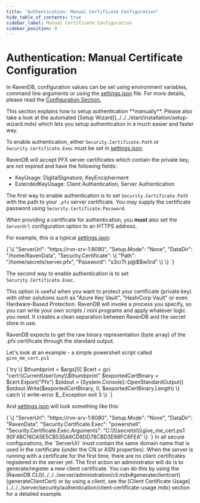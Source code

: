 ```yaml
---
title: "Authentication: Manual Certificate Configuration"
hide_table_of_contents: true
sidebar_label: Manual Certificate Configuration
sidebar_position: 0
---
```



# Authentication: Manual Certificate Configuration

In RavenDB, configuration values can be set using environment variables, command line arguments or using the [settings.json](../../configuration/configuration-options.mdx#json) file. For more details, please read the [Configuration Section.](../../configuration/configuration-options.mdx)  

<Admonition type="note" title="">
This section explains how to setup authentication **manually**. Please also take a look at the automated [Setup Wizard](../../../start/installation/setup-wizard.mdx) which lets you setup authentication in a much easier and faster way.
</Admonition>

To enable authentication, either `Security.Certificate.Path` or `Security.Certificate.Exec` must be set in [settings.json](../../configuration/configuration-options.mdx#json).

RavenDB will accept PFX server certificates which contain the private key, are not expired and have the following fields:

- KeyUsage: DigitalSignature, KeyEncipherment
- ExtendedKeyUsage: Client Authentication, Server Authentication

The first way to enable authentication is to set `Security.Certificate.Path` with the path to your `.pfx` server certificate. You may supply the certificate password using `Security.Certificate.Password`. 

When providing a certificate for authentication, you **must** also set the `ServerUrl` configuration option to an HTTPS address.

For example, this is a typical [settings.json](../../configuration/configuration-options.mdx#json):

<TabItem value="json" label="json">
<CodeBlock language="json">
{`\{
    "ServerUrl": "https://rvn-srv-1:8080",
    "Setup.Mode": "None",
    "DataDir": "/home/RavenData",
    "Security.Certificate": \{
        "Path": "/home/secrets/server.pfx",
        "Password": "s3cr7t p@$$w0rd"
    \}
\} 
`}
</CodeBlock>
</TabItem>

The second way to enable authentication is to set `Security.Certificate.Exec`. 

This option is useful when you want to protect your certificate (private key) with other solutions such as "Azure Key Vault", "HashiCorp Vault" or even Hardware-Based Protection. RavenDB will invoke a process you specify, so you can write your own scripts / mini programs and apply whatever logic you need. It creates a clean separation between RavenDB and the secret store in use.

RavenDB expects to get the raw binary representation (byte array) of the .pfx certificate through the standard output.

Let's look at an example - a simple powershell script called `give_me_cert.ps1`

<TabItem value="powershell" label="powershell">
<CodeBlock language="powershell">
{`try
\{
    $thumbprint = $args[0]
    $cert = gci "cert:\\CurrentUser\\my\\$thumbprint"
    $exportedCertBinary = $cert.Export("Pfx")
    $stdout = [System.Console]::OpenStandardOutput()
    $stdout.Write($exportedCertBinary, 0, $exportedCertBinary.Length)
\}
catch
\{
    write-error $_.Exception
    exit 3
\}
`}
</CodeBlock>
</TabItem>

And [settings.json](../../configuration/configuration-options.mdx#json) will look something like this:

<TabItem value="json" label="json">
<CodeBlock language="json">
{`\{
    "ServerUrl": "https://rvn-srv-1:8080",
    "Setup.Mode": "None",
    "DataDir": "RavenData",
    "Security.Certificate.Exec": "powershell",
    "Security.Certificate.Exec.Arguments": "C:\\\\secrets\\\\give_me_cert.ps1 90F4BC16CA5E5CB535A6CD8DD78CBD3E88FC6FEA"
\}
`}
</CodeBlock>
</TabItem>

<Admonition type="note" title="">
In all secure configurations, the `ServerUrl` must contain the same domain name that is used in the certificate (under the CN or ASN properties).
</Admonition>

<Admonition type="info" title="Important" id="important" href="#important">
When the server is running with a certificate for the first time, there are no client certificates registered in the server yet. The first action an administrator will do is to generate/register a new client certificate.
You can do this by using the [RavenDB CLI](../../../server/administration/cli.mdx#generateclientcert) (generateClientCert) or by using a client, see the [Client Certificate Usage](../../../server/security/authentication/client-certificate-usage.mdx) section for a detailed example.
</Admonition>


